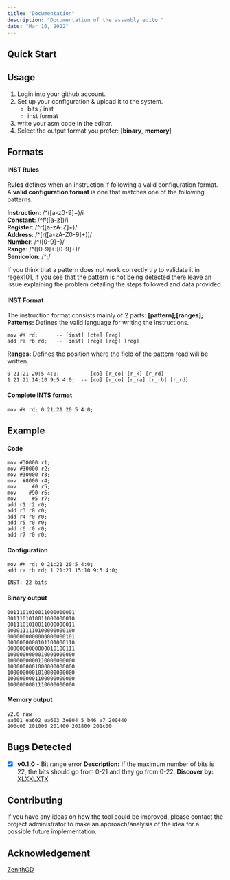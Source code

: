 ```yaml
---
title: "Documentation"
description: "Documentation of the assambly editor"
date: "Mar 16, 2022"
---
```

## Quick Start
## Usage
1. Login into your github account.
2. Set up your configuration & upload it to the system.
	- bits / inst
	- inst format
3. write your asm code in the editor.
4. Select the output format you prefer: [**binary**, **memory**]

## Formats
#### INST Rules
**Rules** defines when an instruction if following a valid configuration format.
A **valid configuration format** is one that matches one of the following patterns.

**Instruction**: /^([a-z0-9]+)/i<br/>
**Constant**: /^#([a-z])/i<br/>
**Register**: /^r([a-zA-Z]+)/<br/>
**Address**: /^\[r([a-zA-Z0-9]+)\]/<br/>
**Number**: /^([0-9]+)/<br/>
**Range**: /^([0-9]+\:[0-9]+)/<br/>
**Semicolon**: /^;/<br/>


If you think that a pattern does not work correctly try to validate it in [regex101](https://regex101.com/), if you see that the pattern is not being detected there leave an issue explaining the problem detailing the steps followed and data provided.

#### INST Format
The instruction format consists mainly of 2 parts: **[pattern];[ranges];**
**Patterns:** Defines the valid language for writing the instructions.
```
mov #K rd;		-- [inst] [cte] [reg]
add ra rb rd;	-- [inst] [reg] [reg] [reg]
```

**Ranges:** Defines the position where the field of the pattern read will be written.
```
0 21:21 20:5 4:0;		-- [co] [r_co] [r_k] [r_rd]
1 21:21 14:10 9:5 4:0;  -- [co] [r_co] [r_ra] [r_rb] [r_rd]
```

#### Complete INTS format
```
mov #K rd; 0 21:21 20:5 4:0;
```

## Example
#### Code
```
mov #30000 r1;
mov #30000 r2;
mov #30000 r3;
mov  #8000 r4;
mov     #0 r5;
mov    #90 r6;
mov     #5 r7;
add r1 r2 r0;
add r3 r0 r0;
add r4 r0 r0;
add r5 r0 r0;
add r6 r0 r0;
add r7 r0 r0;
```

#### Configuration
```
mov #K rd; 0 21:21 20:5 4:0;
add ra rb rd; 1 21:21 15:10 9:5 4:0;
```
```
INST: 22 bits
```

#### Binary output
```
0011101010011000000001
0011101010011000000010
0011101010011000000011
0000111110100000000100
0000000000000000000101
0000000000101101000110
0000000000000010100111
1000000000010001000000
1000000000110000000000
1000000001000000000000
1000000001010000000000
1000000001100000000000
1000000001110000000000
```

#### Memory output
```
v2.0 raw
ea601 ea602 ea603 3e804 5 b46 a7 200440
200c00 201000 201400 201800 201c00
```

## Bugs Detected
- [X] **v0.1.0** - Bit range error
	**Description:** If the maximum number of bits is 22, the bits should go from 0-21 and they go from 0-22.
	**Discover by:** [XLXXLXTX](https://github.com/XLXXLXTX)

## Contributing
If you have any ideas on how the tool could be improved, please contact the project administrator to make an approach/analysis of the idea for a possible future implementation.

## Acknowledgement
[ZenithGD](https://github.com/ZenithGD)

